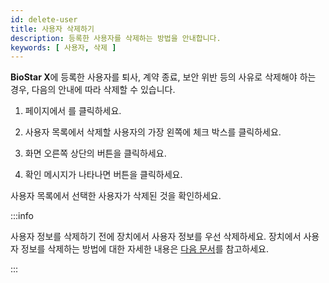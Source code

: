 ```yaml
---
id: delete-user
title: 사용자 삭제하기
description: 등록한 사용자를 삭제하는 방법을 안내합니다.
keywords: [ 사용자, 삭제 ]
---
```


**BioStar X**에 등록한 사용자를 퇴사, 계약 종료, 보안 위반 등의 사유로 삭제해야 하는 경우, 다음의 안내에 따라 삭제할 수 있습니다.

1. <Cmd sid='common.header.launcher' /> 페이지에서 <Cmd sid='common.header.user' />를 클릭하세요.

1. 사용자 목록에서 삭제할 사용자의 가장 왼쪽에 체크 박스를 클릭하세요.

1. 화면 오른쪽 상단의 <Cmd sid='common.delete' /> 버튼을 클릭하세요.

1. 확인 메시지가 나타나면 <Cmd sid='common.acknowledge' /> 버튼을 클릭하세요.

사용자 목록에서 선택한 사용자가 삭제된 것을 확인하세요.

:::info

사용자 정보를 삭제하기 전에 장치에서 사용자 정보를 우선 삭제하세요. 장치에서 사용자 정보를 삭제하는 방법에 대한 자세한 내용은 [다음 문서](user-info-with-device#delete-from-device)를 참고하세요.

:::
